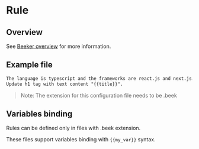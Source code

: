 # Rule

## Overview

See [Beeker overview](/) for more information.

## Example file

```txt filename="update-page-title.beek" copy
The language is typescript and the frameworks are react.js and next.js.
Update h1 tag with text content "{{title}}".
```

> Note: The extension for this configuration file needs to be .beek

## Variables binding

Rules can be defined only in files with .beek extension.

These files support variables binding with `{{my_var}}` syntax.
